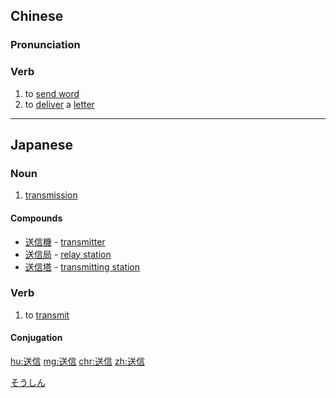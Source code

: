 ==Chinese==
{{zh-forms}}

===Pronunciation===
{{zh-pron
|m=sòngxìn
|h=pfs=sung-sin
|cat=v
}}

===Verb===
{{zh-verb}}

# to [[send word]]
# to [[deliver]] a [[letter]]

----

==Japanese==
{{ja-kanjitab|そう|しん|yomi=o}}

===Noun===
{{ja-noun|そうしん}}

# [[transmission]]

====Compounds====
* [[送信機]] - [[transmitter]]
* [[送信局]] - [[relay station]]
* [[送信塔]] - [[transmitting station]]

===Verb===
{{ja-verb-suru|そうしん}}

# to [[transmit]]

====Conjugation====
{{ja-suru|そうしん}}

[[Category:ja:Technology|そうしん]]

[[hu:送信]]
[[mg:送信]]
[[chr:送信]]
[[zh:送信]]